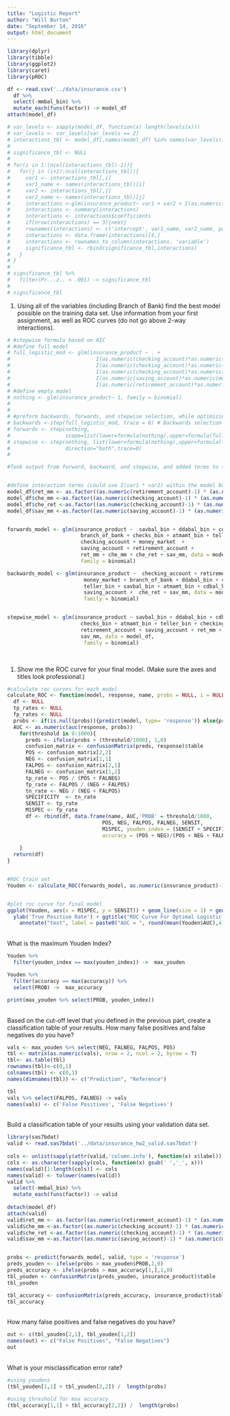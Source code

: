 ```yaml
---
title: "Logistic Report"
author: "Will Burton"
date: "September 14, 2016"
output: html_document
---
```

```r
library(dplyr)
library(tibble)
library(ggplot2)
library(caret)
library(pROC)

df <- read.csv('../data/insurance.csv')
  df %>% 
  select(-mmbal_bin) %>% 
  mutate_each(funs(factor)) -> model_df
attach(model_df)

# var_levels <- sapply(model_df, function(x) length(levels(x)))
# var_levels <- var_levels[var_levels == 2]
# interactions_tbl <- model_df[,names(model_df) %in% names(var_levels)]
# 
# significance_tbl <- NULL
# 
# for(i in 1:(ncol(interactions_tbl)-1)){
#   for(j in (i+1):ncol(interactions_tbl)){
#     var1 <- interactions_tbl[,i]
#     var1_name <- names(interactions_tbl)[i]
#     var2 <- interactions_tbl[,j]
#     var2_name <- names(interactions_tbl)[j]
#     interactions <-glm(insurance_product~ var1 + var2 + I(as.numeric(var1)*as.numeric(var2)-1), family = binomial)
#     interactions <- summary(interactions)
#     interactions <- interactions$coefficients
#     if(nrow(interactions) == 3){next}
#     rownames(interactions) <- c('intercept', var1_name, var2_name, paste0(var1_name, '*', var2_name))
#     interactions <- data.frame(interactions)[4,]
#     interactions <- rownames_to_column(interactions, 'variable')
#     significance_tbl <- rbind(significance_tbl,interactions)
#   }
# }
# 
# significance_tbl %>% 
#   filter(Pr...z.. < .001) -> significance_tbl
# 
# significance_tbl
```

1. Using all of the variables (including Branch of Bank) find the best model possible
on the training data set. Use information from your first assignment, as well as
ROC curves (do not go above 2-way interactions).
```r
# #stepwise formula based on AIC
# #define full model
# full_logistic_mod <- glm(insurance_product ~ . +
#                            I(as.numeric(checking_account)*as.numeric(retirement_account)) +
#                            I(as.numeric(checking_account)*as.numeric(money_market)) +
#                            I(as.numeric(checking_account)*as.numeric(irabal_bin)) +
#                            I(as.numeric(saving_account)*as.numeric(money_market)) +
#                            I(as.numeric(retirement_account)*as.numeric(money_market)), data = model_df, family = binomial)
# #define empty model
# nothing <- glm(insurance_product~ 1, family = binomial)
# 
# 
# #preform backwards, forwards, and stepwise selection, while optimizing AIC
# backwards <-step(full_logistic_mod, trace = 0) # Backwards selection is the default
# forwards <- step(nothing,
#                  scope=list(lower=formula(nothing),upper=formula(full_logistic_mod)), direction="forward", trace = 0)
# stepwise <- step(nothing, list(lower=formula(nothing),upper=formula(full_logistic_mod)),
#                  direction="both",trace=0)
# 

#Took output from forward, backward, and stepwise, and added terms to satisfy model heirarchy


#define interaction terms (could use I(var1 * var2) within the model but wanted to reduce amount of code)
model_df$ret_mm <- as.factor((as.numeric(retirement_account)-1) * (as.numeric(money_market)-1))
model_df$che_mm <-as.factor((as.numeric(checking_account)-1) * (as.numeric(money_market)-1))
model_df$che_ret <-as.factor((as.numeric(checking_account)-1) * (as.numeric(retirement_account)-1))
model_df$sav_mm <-as.factor((as.numeric(saving_account)-1) * (as.numeric(money_market)-1))


forwards_model <- glm(insurance_product ~  savbal_bin + ddabal_bin + cdbal_bin + 
                        branch_of_bank + checks_bin + atmamt_bin + teller_bin + 
                        checking_account + money_market  + 
                        saving_account + retirement_account + 
                        ret_mm + che_mm + che_ret + sav_mm, data = model_df,
                        family = binomial) 

backwards_model <- glm(insurance_product ~  checking_account + retirement_account + 
                         money_market + branch_of_bank + ddabal_bin + checks_bin + 
                         teller_bin + savbal_bin + atmamt_bin + cdbal_bin +
                         saving_account +  che_ret + sav_mm, data = model_df,
                         family = binomial) 


stepwise_model <- glm(insurance_product ~ savbal_bin + ddabal_bin + cdbal_bin + branch_of_bank + 
                        checks_bin + atmamt_bin + teller_bin + checking_account + money_market +
                        retirement_account + saving_account + ret_mm +  che_ret + 
                        sav_mm, data = model_df,
                         family = binomial)

```
<br>

1. Show me the ROC curve for your final model. (Make sure the axes and titles look
professional.)

```r
#calculate roc curves for each model
calculate_ROC <- function(model, response, name, probs = NULL, i = NULL, test = TRUE){
  df <- NULL
  tp_rates <- NULL
  fp_rates <- NULL
  probs <- if(is.null(probs)){predict(model, type= 'response')} else{probs}
  AUC <- as.numeric(auc(response, probs))
    for(threshold in 0:1000){
      preds <- ifelse(probs > (threshold/1000), 1,0)
      confusion_matrix <- confusionMatrix(preds, response)$table
      POS <- confusion_matrix[2,2]
      NEG <- confusion_matrix[1,1]
      FALPOS <- confusion_matrix[2,1]
      FALNEG <- confusion_matrix[1,2]
      tp_rate <- POS / (POS + FALNEG)
      fp_rate <- FALPOS / (NEG + FALPOS)
      tn_rate <- NEG / (NEG + FALPOS)
      SPECIFICITY  <- tn_rate
      SENSIT <- tp_rate
      M1SPEC <- fp_rate
      df <- rbind(df, data.frame(name, AUC,'PROB' = threshold/1000,
                               POS, NEG, FALPOS, FALNEG, SENSIT,
                               M1SPEC, youden_index = (SENSIT + SPECIFICITY - 1), 
                               accuracy = (POS + NEG)/(POS + NEG + FALPOS + FALNEG))) 
                               
    }
  return(df)
}  


#ROC train set
Youden <- calculate_ROC(forwards_model, as.numeric(insurance_product)-1, 'forwards')


#plot roc curve for final model
ggplot(Youden, aes(x = M1SPEC, y = SENSIT)) + geom_line(size = 1) + geom_abline(slope = 1, intercept = 0) + xlab('False Positive Rate') + 
  ylab('True Positive Rate') + ggtitle("ROC Curve For Optimal Logistic Model") + 
    annotate("text", label = paste0("AUC = ", round(mean(Youden$AUC),4)), x = .75, y = .25, size = 5, colour = "Black")
```
<br>
What is the maximum Youden Index?


```r

Youden %>% 
  filter(youden_index == max(youden_index)) ->  max_youden

Youden %>% 
  filter(accuracy == max(accuracy)) %>% 
  select(PROB) ->  max_accuracy

print(max_youden %>% select(PROB, youden_index))
```
<br>
Based on the cut-off level that you defined in the previous part, create a classification table of your results. How many false positives and false negatives do you have?

```r

vals <- max_youden %>% select(NEG, FALNEG, FALPOS, POS)
tbl <- matrix(as.numeric(vals), nrow = 2, ncol = 2, byrow = T)
tbl<- as.table(tbl)
rownames(tbl)<-c(0,1)
colnames(tbl) <- c(0,1)
names(dimnames(tbl)) <- c("Prediction", "Reference")

tbl
vals %>% select(FALPOS, FALNEG) -> vals
names(vals) <- c('False Positives', 'False Negatives')
```
<br>
Build a classification table of your results using your validation data set. 
```r

library(sas7bdat)
valid <- read.sas7bdat('../data/insurance_hw2_valid.sas7bdat')
  
cols <- unlist(sapply(attr(valid,'column.info'), function(x) x$label))
cols <- as.character(sapply(cols, function(x) gsub(' ','_', x)))
names(valid)[1:length(cols)] <- cols  
names(valid) <- tolower(names(valid))
valid %>% 
  select(-mmbal_bin) %>% 
  mutate_each(funs(factor)) -> valid
  
detach(model_df)
attach(valid)
valid$ret_mm <- as.factor((as.numeric(retirement_account)-1) * (as.numeric(money_market)-1))
valid$che_mm <-as.factor((as.numeric(checking_account)-1) * (as.numeric(money_market)-1))
valid$che_ret <-as.factor((as.numeric(checking_account)-1) * (as.numeric(retirement_account)-1))
valid$sav_mm <-as.factor((as.numeric(saving_account)-1) * (as.numeric(money_market)-1))


probs <- predict(forwards_model, valid, type = 'response')
preds_youden <- ifelse(probs > max_youden$PROB,1,0)
preds_accuracy <- ifelse(probs > max_accuracy[1,],1,0)
tbl_youden <- confusionMatrix(preds_youden, insurance_product)$table
tbl_youden

tbl_accuracy <- confusionMatrix(preds_accuracy, insurance_product)$table
tbl_accuracy

```
<br>
How many false positives and false negatives do you have? 

```r
out <- c(tbl_youden[2,1], tbl_youden[1,2])
names(out) <- c("False Positives", "False Negatives")
out 

```
<br>
What is your misclassification error rate? 

```r
#using youdens
(tbl_youden[1,1] + tbl_youden[2,2]) /  length(probs)

#using threshold for max accuracy
(tbl_accuracy[1,1] + tbl_accuracy[2,2]) /  length(probs)

```



  

